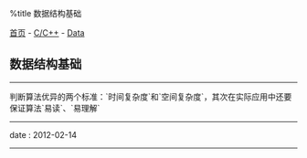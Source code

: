 %title 数据结构基础

[[../../../index|首页]] - [[../index|C/C++]] - [[index|Data]]
==数据结构基础==
----
判断算法优异的两个标准：`时间复杂度`和`空间复杂度`，其次在实际应用中还要保证算法`易读`、`易理解`
----
<red>date</red> : 2012-02-14
----
